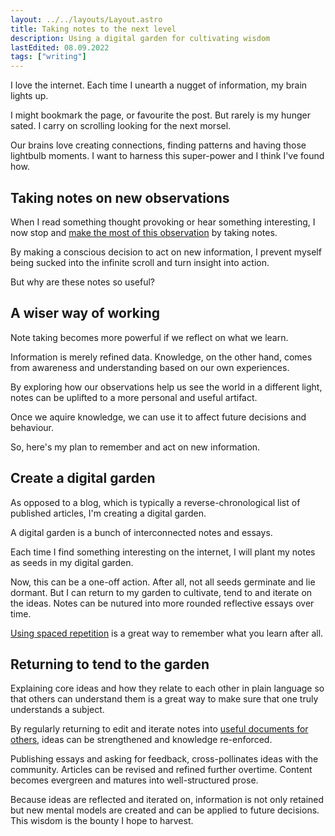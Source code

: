```yaml
---
layout: ../../layouts/Layout.astro
title: Taking notes to the next level
description: Using a digital garden for cultivating wisdom
lastEdited: 08.09.2022
tags: ["writing"]
---
```


I love the internet. Each time I unearth a nugget of information, my brain lights up.

I might bookmark the page, or favourite the post. But rarely is my hunger sated. I carry on scrolling looking for the next morsel.

Our brains love creating connections, finding patterns and having those lightbulb moments. I want to harness this super-power and I think I've found how.

## Taking notes on new observations

When I read something thought provoking or hear something interesting, I now stop and <a href="./making-the-most-of-observations">make the most of this observation</a> by taking notes.

By making a conscious decision to act on new information, I prevent myself being sucked into the infinite scroll and turn insight into action.

But why are these notes so useful?

## A wiser way of working

Note taking becomes more powerful if we reflect on what we learn.

Information is merely refined data. Knowledge, on the other hand, comes from awareness and understanding based on our own experiences.

By exploring how our observations help us see the world in a different light, notes can be uplifted to a more personal and useful artifact.

Once we aquire knowledge, we can use it to affect future decisions and behaviour.

So, here's my plan to remember and act on new information.

## Create a digital garden

As opposed to a blog, which is typically a reverse-chronological list of published articles, I'm creating a digital garden.

A digital garden is a bunch of interconnected notes and essays.

Each time I find something interesting on the internet, I will plant my notes as seeds in my digital garden.

Now, this can be a one-off action. After all, not all seeds germinate and lie dormant. But I can return to my garden to cultivate, tend to and iterate on the ideas. Notes can be nutured into more rounded reflective essays over time.

<a href="./metacognition">Using spaced repetition</a> is a great way to remember
what you learn after all.

## Returning to tend to the garden

Explaining core ideas and how they relate to each other in plain language so that others can understand them is a great way to make sure that one truly understands a subject.

By regularly returning to edit and iterate notes into <a href="./how-to-create-the-perfect-post">useful documents for others</a>, ideas can be strengthened and knowledge re-enforced.

Publishing essays and asking for feedback, cross-pollinates ideas with the community. Articles can be revised and refined further overtime. Content becomes evergreen and matures into well-structured prose.

Because ideas are reflected and iterated on, information is not only retained but new mental models are created and can be applied to future decisions. This wisdom is the bounty I hope to harvest.
